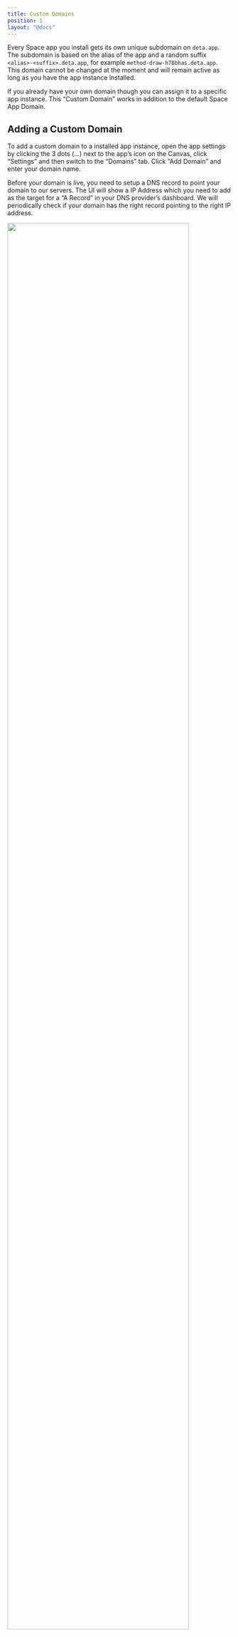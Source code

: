 ```yaml
---
title: Custom Domains
position: 1
layout: "@docs"
---
```


Every Space app you install gets its own unique subdomain on `deta.app`. The subdomain is based on the alias of the app and a random suffix `<alias>-<suffix>.deta.app`, for example `method-draw-h78bhas.deta.app`. This domain cannot be changed at the moment and will remain active as long as you have the app instance installed.

If you already have your own domain though you can assign it to a specific app instance. This “Custom Domain” works in addition to the default Space App Domain.

## Adding a Custom Domain

To add a custom domain to a installed app instance, open the app settings by clicking the 3 dots (…) next to the app’s icon on the Canvas, click “Settings” and then switch to the “Domains” tab. Click “Add Domain” and enter your domain name.

Before your domain is live, you need to setup a DNS record to point your domain to our servers. The UI will show a IP Address which you need to add as the target for a “A Record” in your DNS provider’s dashboard. We will periodically check if your domain has the right record pointing to the right IP address.

<Image src="/docs_assets/custom-domain-pending.png" subtext="Pending Custom Domain" background width="90%" />

Once we detect that it is setup, we will generate a SSL certificate for your domain and start serving your app instance from it. The time taken for the DNS record changes to take effect depends on your DNS settings and provider. It may take up to 24 hours for your domain to go live.

Custom domains should work with every DNS provider and even with Cloudflare's Caching or CDN features out of the box.

## Troubleshooting

Check the following if you are experiencing issues in setting up a custom domain:

- Check if your top level domain is supported ([here is a list of supported TLDs](https://help.zerossl.com/hc/en-us/articles/360060119833-Restricted-Countries)).
- Make sure you have added an A record in your DNS settings with our IP address. You can use tools like `nslookup` or other online tools to check what IP address your domain is currently being resolved to.
- Check if there is a CAA record set up for your domain. If yes, make sure you have set up the necessary CAA record.
- If you have a CAA record set up for your domain (check your DNS settings or use a tool to check your CAA records), add the following record so that we can issue certificates for your domain: `example.com. 3600 IN CAA 0 issue "sectigo.com"`. This record allows us to issue certificates for example.com and all subdomains of example.com. For your domain, replace example.com with your domain.

If you run into other issues or if your domain is still not active after more than 24 hours, please reach out to us via [Discord](https://go.deta.dev/discord) or email us at [team@deta.sh](mailto:team@deta.sh).